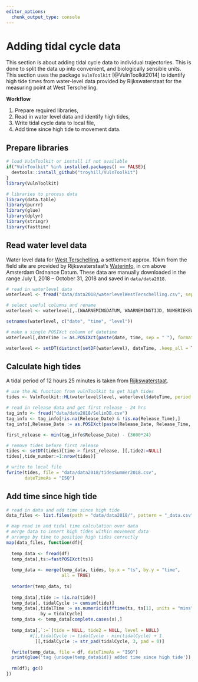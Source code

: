 ```yaml
---
editor_options: 
  chunk_output_type: console
---
```


# Adding tidal cycle data

This section is about adding tidal cycle data to individual trajectories. This is done to split the data up into convenient, and biologically sensible units. This section uses the package `VulnToolkit` [@VulnToolkit2014] to identify high tide times from water-level data provided by Rijkswaterstaat for the measuring point at West Terschelling.

**Workflow**

1. Prepare required libraries,
2. Read in water level data and identify high tides,
3. Write tidal cycle data to local file,
4. Add time since high tide to movement data.

## Prepare libraries

```r
# load VulnToolkit or install if not available
if("VulnToolkit" %in% installed.packages() == FALSE){
  devtools::install_github("troyhill/VulnToolkit")
}
library(VulnToolkit)

# libraries to process data
library(data.table)
library(purrr)
library(glue)
library(dplyr)
library(stringr)
library(fasttime)
```

## Read water level data

Water level data for [West Terschelling](https://waterinfo.rws.nl/#!/details/publiek/waterhoogte-t-o-v-nap/West-Terschelling(WTER)/Waterhoogte___20Oppervlaktewater___20t.o.v.___20Normaal___20Amsterdams___20Peil___20in___20cm), a settlement approx. 10km from the field site are provided by Rijkswaterstaat's [Waterinfo](https://waterinfo.rws.nl/#!/nav/bulkdownload/parameters/Waterhoogten/), in cm above Amsterdam Ordnance Datum. These data are manually downloaded in the range July 1, 2018 -- October 31, 2018 and saved in `data/data2018`.

```r
# read in waterlevel data
waterlevel <- fread("data/data2018/waterlevelWestTerschelling.csv", sep = ";")

# select useful columns and rename
waterlevel <- waterlevel[,.(WAARNEMINGDATUM, WAARNEMINGTIJD, NUMERIEKEWAARDE)]

setnames(waterlevel, c("date", "time", "level"))

# make a single POSIXct column of datetime
waterlevel[,dateTime := as.POSIXct(paste(date, time, sep = " "), format = "%d-%m-%Y %H:%M:%S")]

waterlevel <- setDT(distinct(setDF(waterlevel), dateTime, .keep_all = TRUE))
```

## Calculate high tides

A tidal period of 12 hours 25 minutes is taken from [Rijkswaterstaat](https://www.rijkswaterstaat.nl/water/waterdata-en-waterberichtgeving/waterdata/getij/index.aspx).

```r
# use the HL function from vulnToolkit to get high tides
tides <- VulnToolkit::HL(waterlevel$level, waterlevel$dateTime, period = 12.41, tides = "H", semidiurnal = TRUE)

# read in release data and get first release - 24 hrs
tag_info <- fread("data/data2018/SelinDB.csv")
tag_info <- tag_info[!is.na(Release_Date) & !is.na(Release_Time),]
tag_info[,Release_Date := as.POSIXct(paste(Release_Date, Release_Time, sep = " "), format = "%d.%m.%y %H:%M", tz = "CET")]

first_release <- min(tag_info$Release_Date) - (3600*24)

# remove tides before first release
tides <- setDT(tides)[time > first_release, ][,tide2:=NULL]
tides[,tide_number:=1:nrow(tides)]

# write to local file
fwrite(tides, file = "data/data2018/tidesSummer2018.csv", 
       dateTimeAs = "ISO")
```

## Add time since high tide

```r
# read in data and add time since high tide
data_files <- list.files(path = "data/data2018/", pattern = "_data.csv", full.names = TRUE)

# map read in and tidal time calculation over data
# merge data to insert high tides within movement data
# arrange by time to position high tides correctly
map(data_files, function(df){
  
  temp_data <- fread(df)
  temp_data[,ts:=fastPOSIXct(ts)]
  
  temp_data <- merge(temp_data, tides, by.x = "ts", by.y = "time", 
                     all = TRUE)
  
  setorder(temp_data, ts)
  
  temp_data[,tide := !is.na(tide)]
  temp_data[, tidalCycle := cumsum(tide)]
  temp_data[,tidalTime := as.numeric(difftime(ts, ts[1], units = "mins")), 
             by = tidalCycle]
  temp_data <- temp_data[complete.cases(x),]
              
  temp_data[,`:=`(tide = NULL, tide2 = NULL, level = NULL)
         #][,tidalCycle := tidalCycle - min(tidalCycle) + 1
           ][,tidalCycle := str_pad(tidalCycle, 3, pad = 0)]

  fwrite(temp_data, file = df, dateTimeAs = "ISO")
  print(glue('tag {unique(temp_data$id)} added time since high tide'))
  
  rm(df); gc()
})
```


